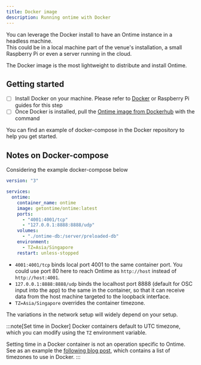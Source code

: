 ```yaml
---
title: Docker image
description: Running ontime with Docker
---
```


You can leverage the Docker install to have an Ontime instance in a headless machine. \
This could be in a local machine part of the venue's installation, a small Raspberry Pi or even a server running in the cloud.

The Docker image is the most lightweight to distribute and install Ontime.

## Getting started

* [ ] Install Docker on your machine. Please refer to [Docker](https://docs.docker.com/engine/install/debian/) or Raspberry Pi guides for this step
* [ ] Once Docker is installed, pull the [Ontime image from Dockerhub](https://hub.docker.com/r/getontime/ontime) with the command

You can find an example of docker-compose in the Docker repository to help you get started.

## Notes on Docker-compose

Considering the example docker-compose below

```yaml
version: "3"

services:
  ontime:
    container_name: ontime
    image: getontime/ontime:latest
    ports:
      - "4001:4001/tcp"
      - "127.0.0.1:8888:8888/udp"
    volumes:
      - "./ontime-db:/server/preloaded-db"
    environment:
      - TZ=Asia/Singapore
    restart: unless-stopped
```

* `4001:4001/tcp` binds local port 4001 to the same container port. You could use port 80 here to reach Ontime as `http://host` instead of `http://host:4001`.
* `127.0.0.1:8888:8888/udp` binds the localhost port 8888 (default for OSC input into the app) to the same in the container, so that it can receive data from the host machine targeted to the loopback interface.
* `TZ=Asia/Singapore` overrides the container timezone. 

The variations in the network setup will widely depend on your setup.

:::note[Set time in Docker]
Docker containers default to UTC timezone, which you can modify using the `TZ` environment variable.

Setting time in a Docker container is not an operation specific to Ontime. \
See as an example the [following blog post](https://docs.diladele.com/docker/timezones.html), which contains a list of timezones to use in Docker.
:::
